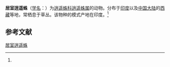 {{Speciesbox
| name = 居室逍遥蛛
| status = 
| status_system = 
| image = 
| genus = Philodromus
| species = chambaensis
| authority = (Tikader, 1980)<ref name='id14478'>{{cite web| url =http://www.bioinfo.cn/db05/BjdwSpecies.php?action=view&id=14478| title =居室逍遥蛛| work =《中国动物物种编目数据库》| publisher =中国科学院微生物研究所| author =中国科学院动物研究所| accessdate =2009-04-28| deadurl =yes| archiveurl =https://web.archive.org/web/20160305091256/http://www.bioinfo.cn/db05/BjdwSpecies.php?action=view&id=14478| archivedate =2016-03-05}}</ref>
}}

'''居室逍遥蛛'''（[[学名|学名]]：{{lang|la|''Philodromus chambaensis''}}）为[[逍遥蛛科|逍遥蛛科]][[逍遥蛛属|逍遥蛛属]]的动物。分布于[[印度|印度]]以及[[中国大陆|中国大陆]]的[[西藏|西藏]]等地，常栖息于草丛。该物种的模式产地在印度。<ref name='id14478'/>

== 参考文献 ==
{{reflist}}

{{Wikispecies|Philodromus chambaensis}}
{{Taxonbar|from=Q2142190}}

[[Category:逍遥蛛属|居室逍遥蛛]]


{{蜘蛛小作品}}